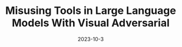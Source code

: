 ---
title: 'Misusing Tools in Large Language Models With Visual Adversarial'
date: '2023-10-3'
tags: ['PREPRINT']
draft: false
authors: [
    "Xiaohan Fu",
    "Zihan Wang",
    "Shuheng Li",
    "Rajesh K. Gupta",
    "Niloofar Mireshghallah",
    "Taylor Berg-Kirkpatrick",
    "Earlence Fernandes"
]
canonicalUrl: https://arxiv.org/abs/2310.03185
---